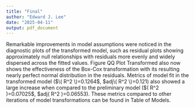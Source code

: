 ```yaml
---
title: "Final"
author: "Edward J. Lee"
date: "2025-04-11"
output: pdf_document
---
```


Remarkable improvements in model assumptions were noticed in the diagnostic plots of the transformed model, such as residual plots showing approximately null relationships with residuals more evenly and widely dispersed across the fitted values. Figure QQ Plot Transformed also now shows the effectiveness of the Box-Cox transformation with its resulting nearly perfect normal distribution in the residuals. Metrics of model fit in the transformed model ($\( R^2 \)=0.1264$, $adj\( R^2 \)=0.121) also showed a large increase when compared to the preliminary model ($\( R^2 \)=0.07025$, $adj\( R^2 \)=0.06553). These metrics compared to other iterations of model transformations can be found in Table of Models.